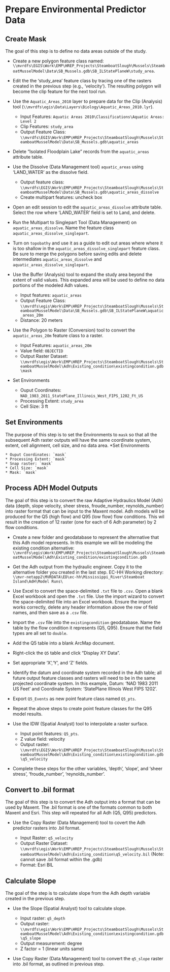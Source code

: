 # Prepare Environmental Predictor Data

## Create Mask
The goal of this step is to define no data areas outside of the study.

* Create a new polygon feature class named: `\\mvrdfs\EGIS\Work\EMP\HREP_Projects\SteamboatSlough\Mussels\SteamboatMusselModel\Data\SB_Mussels.gdb\SB_ILStatePlaneW\study_area`.
* Edit the the 'study_area' feature class by tracing one of the rasters created in the previous step (e.g., 'velocity'). The resulting polygon will become the clip feature for the next tool run.
* Use the `Aquatic_Areas_2010` layer to prepare data for the Clip (Analysis) tool (`\\mvrdfs\egis\Data\Layers\Biology\Aquatic_Areas_2010.lyr`).

    * Input Features: `Aquatic Areas 2010\Classifications\Aquatic Areas: Level 2`
    * Clip Features: `study_area`
    * Output Feature Class: `\\mvrdfs\EGIS\Work\EMP\HREP_Projects\SteamboatSlough\Mussels\SteamboatMusselModel\Data\SB_Mussels.gdb\aquatic_areas`
    
* Delete "Isolated Floodplain Lake" records from the `aquatic_areas` attribute table.  
* Use the Dissolve (Data Management tool) `aquatic_areas` using 'LAND_WATER' as the dissolve field. 

    * Output feature class: `\\mvrdfs\EGIS\Work\EMP\HREP_Projects\SteamboatSlough\Mussels\SteamboatMusselModel\Data\SB_Mussels.gdb\aquatic_areas_dissolve`
    * Create multipart features: uncheck box  
    
* Open an edit session to edit the `aquatic_areas_dissolve` attribute table. Select the row where 'LAND_WATER' field is set to Land, and delete.
* Run the Multipart to Singlepart Tool (Data Management) on `aquatic_areas_dissolve`. Name the feature class `aquatic_areas_dissolve_singlepart`.
* Turn on `topobathy` and use it as a guide to edit out areas where where it is too shallow in the `aquatic_areas_dissolve_singlepart` feature class. Be sure to merge the polygons before saving edits and delete intermediates `aquatic_areas_dissolve` and `aquatic_areas_dissolve_singlepart`.
* Use the Buffer (Analysis) tool to expand  the study area beyond the extent of valid values. This expanded area will be used to define no data portions of the modeled Adh values.

    * Input features: `aquatic_areas`
    * Output Feature Class: `\\mvrdfs\egis\Work\EMP\HREP_Projects\SteamboatSlough\Mussels\SteamboatMusselModel\Data\SB_Mussels.gdb\SB_ILStatePlaneW\aquatic_areas_20m`
    * Distance: 20 meters
    
* Use the Polygon to Raster (Conversion) tool to convert the `aquatic_areas_20m` feature class to a raster.

    * Input Features: `aquatic_areas_20m`
    * Value field: `OBJECTID`
    * Output Raster Dataset: `\\mvrdfs\egis\Work\EMP\HREP_Projects\SteamboatSlough\Mussels\SteamboatMusselModel\Adh\Existing_condition\existingcondition.gdb\mask`
* Set Environments

    * Ouput Coordinates: `NAD_1983_2011_StatePlane_Illinois_West_FIPS_1202_Ft_US`
    * Processing Extent: `study_area`
    * Cell Size: 3 ft

## Set Environments
The purpose of this step is to set the Environments to `mask` so that all the subsequent Adh raster outputs will have the same coordinate system, extent, cell alignment, cell size, and no data area.
*Set Environments

    * Ouput Coordinates: `mask`
    * Processing Extent: `mask`
    * Snap raster: `mask`
    * Cell Size: `mask`
    * Mask: `mask`

## Process ADH Model Outputs
The goal of this step is to convert the raw Adaptive Hydraulics Model (Adh) data (depth, slope velocity, sheer stress, froude_number, reynolds_number) into raster format that can be input to the Maxent model. Adh models will be produced for the Q5 (high flow) and Q95 (low flow) flow conditions. This wil result in the creation of 12 raster (one for each of 6 Adh parameter) by 2 flow conditions. 

* Create a new folder and geodatabase to represent the alternative that this Adh model represents. In this example we will be modeling the existing condition alternative: `\\mvrdfs\egis\Work\EMP\HREP_Projects\SteamboatSlough\Mussels\SteamboatMusselModel\Adh\Existing_condition/existingcondition.gdb`
* Get the Adh output from the hydraulic engineer. Copy it to the alternative folder you created in the last step. EC-HH Working directory: `\\mvr-netapp2\MVRDATA\ED\ec-hh\Mississippi_River\Steamboat Island\AdH\Model Runs\`
* Use Excel to convert the space-delimited `.txt` file to `.csv`. Open a blank Excel workbook and open the `.txt` file. Use the import wizard to convert the space-delimited file into an Excel workbook. Ensure the import works correctly, delete any header information above the row of field names, and then save as a `.csv` file. 
* Import the `.csv` file into the `existingcondition` geodatabase. Name the table by the flow condition it represents (Q5, Q95). Ensure that the field types are all set to `double`. 
* Add the Q5 table into a blank ArcMap document. 
* Right-click the `Q5` table and click "Display XY Data".
* Set appropriate 'X','Y', and 'Z' fields.
* Identify the datum and coordinate system recorded in the Adh table; all future output feature classes and rasters will need to be in the same projected coordinate system. In this example, Datum: 'NAD 1983 2011 US Feet' and Coordinate System: 'StatePlane Illinois West FIPS 1202'.
* Export `Q5_Events` as new point feature class named `Q5_pts`.
* Repeat the above steps to create point feature classes for the Q95 model results. 
* Use the IDW (Spatial Analyst) tool to interpolate a raster surface.

    * Input point features: `Q5_pts`. 
    * Z value field: velocity
    * Output raster: `\\mvrdfs\EGIS\Work\EMP\HREP_Projects\SteamboatSlough\Mussels\SteamboatMusselModel\Adh\Existing_condition\existingcondition.gdb\q5_velocity`
    
* Complete these steps for the other variables, 'depth', 'slope', and 'sheer stress', 'froude_number', 'reynolds_number'.

## Convert to .bil format
The goal of this step is to convert the Adh output into a format that can be used by Maxent. The .bil format is one of the formats common to both Maxent and Esri. This step will repeated for all Adh (Q5, Q95) predictors.

* Use the Copy Raster (Data Management) tool to covert the Adh predictor rasters into .bil format.

    * Input Raster: `q5_velocity`
    * Output Raster Dataset: `\\mvrdfs\egis\Work\EMP\HREP_Projects\SteamboatSlough\Mussels\SteamboatMusselModel\Adh\Existing_condition\q5_velocity.bil` (Note: cannot save .bil format within the .gdb)
    * Format: Esri BIL


## Calculate Slope
The goal of the step is to calculate slope from the Adh depth variable created in the previous step.

* Use the Slope (Spatial Analyst) tool to calculate slope.

    * Input raster: `q5_depth`
    * Output raster: `\\mvrdfs\egis\Work\EMP\HREP_Projects\SteamboatSlough\Mussels\SteamboatMusselModel\Adh\Existing_condition\existingcondition.gdb\q5_slope`
    * Output measurement: degree
    * Z factor = 1 (linear units same)
    
* Use Copy Raster (Data Management) tool to convert the `q5_slope` raster into .bil format, as outlined in previous step.
  
